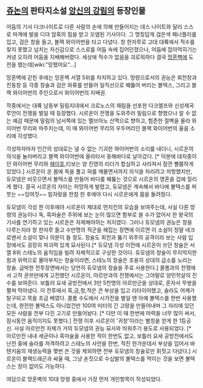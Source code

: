 == [[쥬논]]의 판타지소설 [[앙신의 강림]]의 등장인물 ==

어둠의 기사 다크나이트로 다른 사람의 손에 의해 만들어지는 데스 나이트와 달리 스스로 마계에 발을 디뎌 암흑의 힘을 받고 오염된 기사이다. 그 명칭답게 검은색 패너플리를 입고, 검은 창을 들고, 블랙 와이어번을 타고 다녔다. 창 한자루로 고대 대륙에서 적수를 찾지 못했고 넘치는 자신감으로 스스로를 어둠 속에 집어던졌으나, 어둠에 잡아먹히기는커녕 오히려 어둠을 지배해버렸다. 세상에 적수가 없음을 괴로워하다 결국 [[망혼벽]]에 도전을 했는데[wiki:"망했어요"…]

망혼벽에 갇힌 후에는 망혼벽 서열 5위를 차지하고 있다. 망령으로서의 권능은 회전창과 진동창 등 각종 창술과 검은 와류를 만들어 일직선으로 꿰뚫어 버리는 볼텍스, 그리고 블랙 와이어번의 주인으로서 와이어번의 지배권.

작중에서는 대륙 남동부 밀림지대에서 크로노스의 재림을 선포한 다크엘프와 신성제국 루안이 전쟁을 벌일 때 등장했다. 시르온이 전쟁을 도와주러 밀림으로 향했으나 알 수 없는 예감 때문에 밀림의 남서쪽에 있는 멜브아노 산맥으로 향하고, 험준한 절벽을 올라 와이어번 무리와 마주치는데, 이 때 와이어번 무리의 우두머리인 블랙 와이어번의 울음 소리에 각성했다.

각성하자마자 인간의 성대로는 낼 수 없는 기괴한 와이어번의 소리를 내더니, 시르온의 의식을 눌러버리고 블랙 와이어번에 올라타서 동해바다로 날아갔다. [* 덕분에 대치중이던 와이어번 무리와 [[헤이호]],티보는 양 진영의 리더가 합심하고 사라져서 잠깐 뻘쭘하게 있었다.]
시르온이 온 몸에 독을 풀고 혀를 깨물면서까지 의식을 차리려고 저항했지만, 듀모넴은 비웃으면서 볼텍스를 만들어 바다를 꿰뚫는 것으로 시르온의 영혼을 겁에 질리게 했다. 결국 시르온의 자아는 허망하게 발렸고, 듀모넴은 계속해서 바다에 볼텍스를 퍼붓는 ~~잉여짓~~ 힘자랑을 한참 한 후에야 다시 시르온에게 몸을 돌려줬다.

듀모넴이 각성 한 이후에야 시르온이 제대로 먼치킨의 모습을 보여주는데, 사실 다른 망령의 권능이나 독, 흑마술은 주위에 보는 눈이 많으면 함부로 쓸 수가 없어서 한 왕국의 기사를 연기하고 있는 시르온은 자제해야하는 처지였다. 그러나 듀모넴의 권능은 창을 다루는지라 창 한자루 들고 수만명의 적군을 헤집는 장면에 이르면 이 소설이 정말 네크로맨서 소설이 맞나 의문이 들 정도. 창술도 회전과 뚫기 위주의 공격이라 보는 사람 입장에서도 굉장히 파괴력 있게 묘사된다.[* 듀모넴 각성 이전에 시르온이 쓰던 창술은 서열 8위 스테노의 움직임을 빌려 자체적으로 구상한 것이다. 듀모넴의 창술이 무지막지한 힘과 위력으로 몰아부치는 창술이라면, 스테노의 창술은 조용히 상대의 급소를 노리는 창술. 급박한 전투장면에서는 당연히 듀모넴의 창술을 주로 사용한다.]
콜롬과의 전쟁에서 고작 쿤쯔만에게 고전했던 시르온이, 아르만과의 전쟁에서는 그야말로 양민학살의 진수를 보여준다. 보틀러 요새 공방전에서 3만 5천명의 아르만군을 상대로, 혼자서 무쌍을 펼쳐 막아냈다. 이 전투에서 흑,금,청,적은 큰 부상을 입고 리타이어했고, 술라도 어깨가 탈구되고 목을 조금 베였다. 콜롬 수도에서 시가전을 벌일 땐 아예 볼텍스를 한번 사용했는데, 완전한 볼텍스도 아니었건만 100여 미터의 긴 고랑을 만들어내며 그 자리에 있던 모든 사람을 전부 다진 고기로 만들어놨다. [* 다만 이 때 한번에 마력을 너무 많이 써서, 잠시동안 움직이지도 못했다.]
전쟁 이후 시르온이 '귀창'이라는 별칭을 얻게 한 1등공신. 사실 아르만전 자체가 거의 듀모넴의 권능 묘사와 띄워주기 용도로 사용되었다. [* 아르만전 내내 세균이나 흑마술을 사용한 적이 한번도 없고, 보틀러 요새 공방전에서도 난전 중에 술라를 저격하려고 스테노의 사안을 한번, 적진 한가운데서 부상을 입어서 바텐키움의 재생능력을 몇번 쓴 것을 제외하면 전부 듀모넴의 창술로만 휘젓고 다녔다.]
시르온이 블랙드래곤과 싸울 때, 그냥 손짓으로 수십발의 볼텍스를 먹이는 것을 보면 볼텍스는 창이 없어도 가능하다. 

여담으로 망혼벽의 10대 망령 중에서 가장 먼저 개인항목이 작성되었다.

